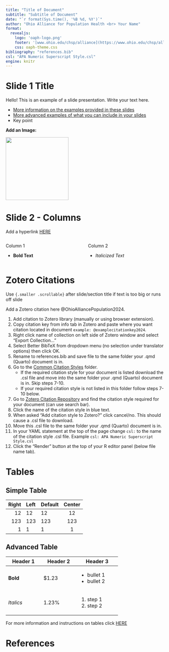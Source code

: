```yaml
---
title: "Title of Document"
subtitle: "Subtitle of Document"
date: "`r format(Sys.time(), '%B %d, %Y')`"
author: "Ohio Alliance for Population Health <br> Your Name"
format: 
  revealjs:
    logo: 'oaph-logo.png'
    footer: '[www.ohio.edu/chsp/alliance](https://www.ohio.edu/chsp/alliance)'
    css: oaph-theme.css
bibliography: "references.bib"
csl: "APA Numeric Superscript Style.csl"
engine: knitr
---
```


# Slide 1 Title

Hello! This is an example of a slide presentation. Write your text here.

-   [More information on the examples provided in these slides](https://quarto.org/docs/presentations/revealjs/)
-   [More advanced examples of what you can include in your slides](https://quarto.org/docs/presentations/revealjs/advanced.html)
-   Key point

**Add an Image:**

![](oaph-logo-small.png){.absolute top="350" left="0" width="200" height="200"}

# Slide 2 - Columns

Add a hyperlink [HERE](https://www.ohio.edu/chsp/alliance)

::: columns
::: {.column width="50%"}
Column 1

-   **Bold Text**
:::

::: {.column width="50%"}
Column 2

-   *Italicized Text*
:::
:::

# Zotero Citations {.smaller .scrollable}

Use `{.smaller .scrollable}` after slide/section title if text is too big or runs off slide

Add a Zotero citation here @OhioAlliancePopulation2024.

1.  Add citation to Zotero library (manually or using browser extension).
2.  Copy citation key from info tab in Zotero and paste where you want citation located in document `example: @examplecitationkey2024`.
3.  Right click name of collection on left side of Zotero window and select "Export Collection..."
4.  Select Better BibTeX from dropdown menu (no selection under translator options) then click OK.
5.  Rename to references.bib and save file to the same folder your .qmd (Quarto) document is in.
6.  Go to the [Common Citation Styles](https://catmailohio.sharepoint.com/:f:/s/CHSP-OAIPH/EioRf1wJqjNCk6-CRi3DGrQBsBKFYnhjrOCLWMLQ1G-cjQ?e=1ZblD4) folder.
    -   If the required citation style for your document is listed download the .csl file and move into the same folder your .qmd (Quarto) document is in. Skip steps 7-10.
    -   If your required citation style is not listed in this folder follow steps 7-10 below.
7.  Go to [Zotero Citation Repository](https://www.zotero.org/styles) and find the citation style required for your document (can use search bar).
8.  Click the name of the citation style in blue text.
9.  When asked "Add citation style to Zotero?" click cancel/no. This should cause a .csl file to download.
10. Move this .csl file to the same folder your .qmd (Quarto) document is in.
11. In your YAML statement at the top of the page change `csl:` to the name of the citation style .csl file. Example `csl: APA Numeric Superscript Style.csl`
12. Click the "Render" button at the top of your R editor panel (below file name tab).

# Tables

::: panel-tabset
## Simple Table

| Right | Left | Default | Center |
|------:|:-----|---------|:------:|
|    12 | 12   | 12      |   12   |
|   123 | 123  | 123     |  123   |
|     1 | 1    | 1       |   1    |

## Advanced Table

+---------------+---------------+------------------+
| Header 1      | Header 2      | Header 3         |
+===============+===============+==================+
| **Bold**      | \$1.23        | -   bullet 1     |
|               |               | -   bullet 2     |
+---------------+---------------+------------------+
| *Italics*     | 1.23%         | 1.  step 1       |
|               |               | 2.  step 2       |
+---------------+---------------+------------------+
:::

For more information and instructions on tables click [HERE](https://dereksonderegger.github.io/570L/15-rmarkdown-tricks.html)

# References
